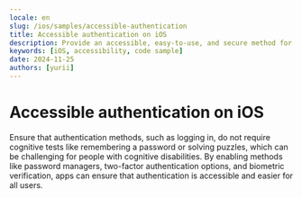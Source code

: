 ```yaml
---
locale: en
slug: /ios/samples/accessible-authentication
title: Accessible authentication on iOS
description: Provide an accessible, easy-to-use, and secure method for users to authenticate when logging in.
keywords: [iOS, accessibility, code sample]
date: 2024-11-25
authors: [yurii]
---
```


# Accessible authentication on iOS

Ensure that authentication methods, such as logging in, do not require cognitive tests like remembering a password or solving puzzles, which can be challenging for people with cognitive disabilities. By enabling methods like password managers, two-factor authentication options, and biometric verification, apps can ensure that authentication is accessible and easier for all users.

<CodeSample id="accessible-authentication" platform="ios" locale="en"/>
